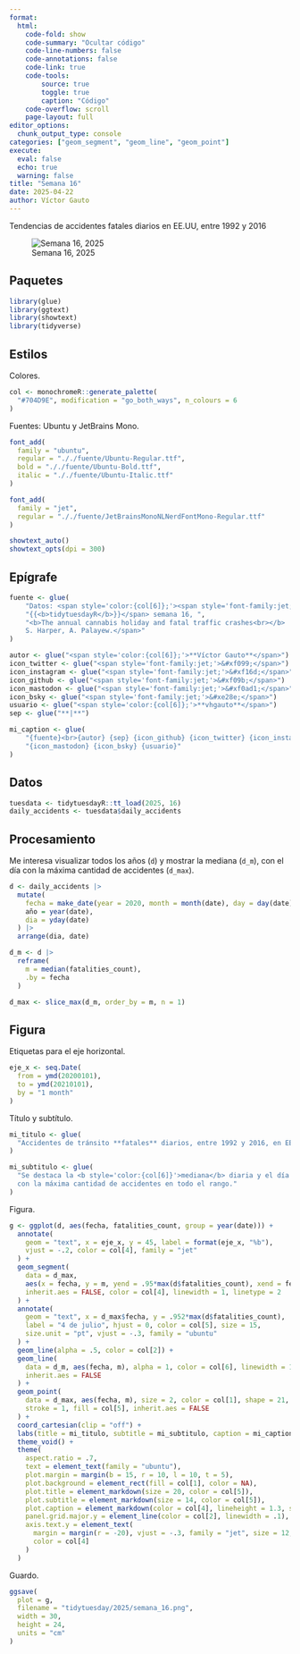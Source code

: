 ```yaml
---
format:
  html:
    code-fold: show
    code-summary: "Ocultar código"
    code-line-numbers: false
    code-annotations: false
    code-link: true
    code-tools:
        source: true
        toggle: true
        caption: "Código"
    code-overflow: scroll
    page-layout: full
editor_options:
  chunk_output_type: console
categories: ["geom_segment", "geom_line", "geom_point"]
execute:
  eval: false
  echo: true
  warning: false
title: "Semana 16"
date: 2025-04-22
author: Víctor Gauto
---
```


Tendencias de accidentes fatales diarios en EE.UU, entre 1992 y 2016

![Semana 16, 2025](semana_16.png)

## Paquetes

```r
library(glue)
library(ggtext)
library(showtext)
library(tidyverse)
```

## Estilos

Colores.

```r
col <- monochromeR::generate_palette(
  "#704D9E", modification = "go_both_ways", n_colours = 6
)
```

Fuentes: Ubuntu y JetBrains Mono.

```r
font_add(
  family = "ubuntu",
  regular = "././fuente/Ubuntu-Regular.ttf",
  bold = "././fuente/Ubuntu-Bold.ttf",
  italic = "././fuente/Ubuntu-Italic.ttf"
)

font_add(
  family = "jet",
  regular = "././fuente/JetBrainsMonoNLNerdFontMono-Regular.ttf"
)

showtext_auto()
showtext_opts(dpi = 300)
```

## Epígrafe

```r
fuente <- glue(
    "Datos: <span style='color:{col[6]};'><span style='font-family:jet;'>",
    "{{<b>tidytuesdayR</b>}}</span> semana 16, ",
    "<b>The annual cannabis holiday and fatal traffic crashes<br></b>
    S. Harper, A. Palayew.</span>"
)

autor <- glue("<span style='color:{col[6]};'>**Víctor Gauto**</span>")
icon_twitter <- glue("<span style='font-family:jet;'>&#xf099;</span>")
icon_instagram <- glue("<span style='font-family:jet;'>&#xf16d;</span>")
icon_github <- glue("<span style='font-family:jet;'>&#xf09b;</span>")
icon_mastodon <- glue("<span style='font-family:jet;'>&#xf0ad1;</span>")
icon_bsky <- glue("<span style='font-family:jet;'>&#xe28e;</span>")
usuario <- glue("<span style='color:{col[6]};'>**vhgauto**</span>")
sep <- glue("**|**")

mi_caption <- glue(
    "{fuente}<br>{autor} {sep} {icon_github} {icon_twitter} {icon_instagram} ",
    "{icon_mastodon} {icon_bsky} {usuario}"
)
```

## Datos

```r
tuesdata <- tidytuesdayR::tt_load(2025, 16)
daily_accidents <- tuesdata$daily_accidents
```

## Procesamiento

Me interesa visualizar todos los años (`d`) y mostrar la mediana (`d_m`), con el día con la máxima cantidad de accidentes (`d_max`).

```r
d <- daily_accidents |>
  mutate(
    fecha = make_date(year = 2020, month = month(date), day = day(date)),
    año = year(date),
    dia = yday(date)
  ) |>
  arrange(dia, date)

d_m <- d |>
  reframe(
    m = median(fatalities_count),
    .by = fecha
  )

d_max <- slice_max(d_m, order_by = m, n = 1)
```

## Figura

Etiquetas para el eje horizontal.

```r
eje_x <- seq.Date(
  from = ymd(20200101),
  to = ymd(20210101),
  by = "1 month"
)
```

Título y subtítulo.

```r
mi_titulo <- glue(
  "Accidentes de tránsito **fatales** diarios, entre 1992 y 2016, en EE.UU."
)

mi_subtitulo <- glue(
  "Se destaca la <b style='color:{col[6]}'>mediana</b> diaria y el día 
  con la máxima cantidad de accidentes en todo el rango."
)
```

Figura.

```r
g <- ggplot(d, aes(fecha, fatalities_count, group = year(date))) +
  annotate(
    geom = "text", x = eje_x, y = 45, label = format(eje_x, "%b"),
    vjust = -.2, color = col[4], family = "jet"
  ) +
  geom_segment(
    data = d_max,
    aes(x = fecha, y = m, yend = .95*max(d$fatalities_count), xend = fecha),
    inherit.aes = FALSE, color = col[4], linewidth = 1, linetype = 2
  ) +
  annotate(
    geom = "text", x = d_max$fecha, y = .952*max(d$fatalities_count),
    label = "4 de julio", hjust = 0, color = col[5], size = 15,
    size.unit = "pt", vjust = -.3, family = "ubuntu"
  ) +
  geom_line(alpha = .5, color = col[2]) +
  geom_line(
    data = d_m, aes(fecha, m), alpha = 1, color = col[6], linewidth = 1,
    inherit.aes = FALSE
  ) +
  geom_point(
    data = d_max, aes(fecha, m), size = 2, color = col[1], shape = 21, 
    stroke = 1, fill = col[5], inherit.aes = FALSE
  ) +
  coord_cartesian(clip = "off") +
  labs(title = mi_titulo, subtitle = mi_subtitulo, caption = mi_caption) +
  theme_void() +
  theme(
    aspect.ratio = .7,
    text = element_text(family = "ubuntu"),
    plot.margin = margin(b = 15, r = 10, l = 10, t = 5),
    plot.background = element_rect(fill = col[1], color = NA),
    plot.title = element_markdown(size = 20, color = col[5]),
    plot.subtitle = element_markdown(size = 14, color = col[5]),
    plot.caption = element_markdown(color = col[4], lineheight = 1.3, size = 12),
    panel.grid.major.y = element_line(color = col[2], linewidth = .1),
    axis.text.y = element_text(
      margin = margin(r = -20), vjust = -.3, family = "jet", size = 12,
      color = col[4]
    )
  )
```

Guardo.

```r
ggsave(
  plot = g,
  filename = "tidytuesday/2025/semana_16.png",
  width = 30,
  height = 24,
  units = "cm"
)
```
